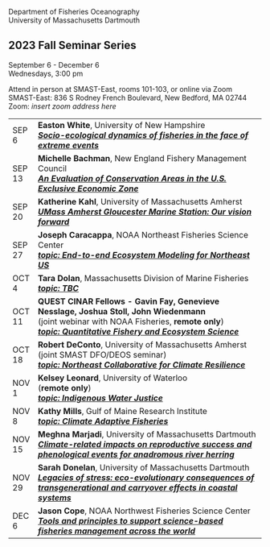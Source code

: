 Department of Fisheries Oceanography\
University of Massachusetts Dartmouth

## 2023 Fall Seminar Series

September 6 - December 6\
Wednesdays, 3:00 pm

Attend in person at SMAST-East, rooms 101-103, or online via Zoom\
SMAST-East: 836 S Rodney French Boulevard, New Bedford, MA 02744\
Zoom: *insert zoom address here*

+----------+-------------------------------------------------------------------------------------------------------------------------------------------------+
| SEP 6    | **Easton White**, University of New Hampshire\                                                                                                  |
|          | [***Socio-ecological dynamics of fisheries in the face of extreme events***](abstracts.html#white)                                              |
+----------+-------------------------------------------------------------------------------------------------------------------------------------------------+
| SEP 13   | **Michelle Bachman**, New England Fishery Management Council\                                                                                   |
|          | [***An Evaluation of Conservation Areas in the U.S. Exclusive Economic Zone***](abstracts.html#bachman)                                         |
+----------+-------------------------------------------------------------------------------------------------------------------------------------------------+
| SEP 20   | **Katherine Kahl**, University of Massachusetts Amherst\                                                                                        |
|          | [***UMass Amherst Gloucester Marine Station: Our vision forward***](abstracts.html#kahl)                                                        |
+----------+-------------------------------------------------------------------------------------------------------------------------------------------------+
| SEP 27   | **Joseph Caracappa**, NOAA Northeast Fisheries Science Center\                                                                                  |
|          | [***topic: End-to-end Ecosystem Modeling for Northeast US***](abstracts.html#caracappa)                                                         |
+----------+-------------------------------------------------------------------------------------------------------------------------------------------------+
| OCT 4    | **Tara Dolan**, Massachusetts Division of Marine Fisheries\                                                                                     |
|          | [***topic: TBC***](abstracts.html#dolan)                                                                                                        |
+----------+-------------------------------------------------------------------------------------------------------------------------------------------------+
| OCT 11   | **QUEST CINAR Fellows - Gavin Fay, Genevieve Nesslage, Joshua Stoll, John Wiedenmann**\                                                         |
|          | (joint webinar with NOAA Fisheries, **remote only**)\                                                                                           |
|          | [***topic: Quantitative Fishery and Ecosystem Science***](abstracts.html#quest)                                                                 |
+----------+-------------------------------------------------------------------------------------------------------------------------------------------------+
| OCT 18   | **Robert DeConto**, University of Massachusetts Amherst\                                                                                        |
|          | (joint SMAST DFO/DEOS seminar)\                                                                                                                 |
|          | [***topic: Northeast Collaborative for Climate Resilience***](abstracts.html#deconto)                                                           |
+----------+-------------------------------------------------------------------------------------------------------------------------------------------------+
| NOV 1    | **Kelsey Leonard**, University of Waterloo\                                                                                                     |
|          | (**remote only**)\                                                                                                                              |
|          | [***topic: Indigenous Water Justice***](abstracts.html#leonard)                                                                                 |
+----------+-------------------------------------------------------------------------------------------------------------------------------------------------+
| NOV 8    | **Kathy Mills**, Gulf of Maine Research Institute\                                                                                              |
|          | [***topic: Climate Adaptive Fisheries***](abstracts.html#mills)                                                                                 |
+----------+-------------------------------------------------------------------------------------------------------------------------------------------------+
| NOV 15   | **Meghna Marjadi**, University of Massachusetts Dartmouth\                                                                                      |
|          | [***Climate-related impacts on reproductive success and phenological events for anadromous river herring***](abstracts.html#marjadi)            |
+----------+-------------------------------------------------------------------------------------------------------------------------------------------------+
| NOV 29   | **Sarah Donelan**, University of Massachusetts Dartmouth\                                                                                       |
|          | [***Legacies of stress: eco-evolutionary consequences of transgenerational and carryover effects in coastal systems***](abstracts.html#donelan) |
+----------+-------------------------------------------------------------------------------------------------------------------------------------------------+
| DEC 6    | **Jason Cope**, NOAA Northwest Fisheries Science Center\                                                                                        |
|          | [***Tools and principles to support science-based fisheries management across the world***](abstracts.html#cope)                                |
+----------+-------------------------------------------------------------------------------------------------------------------------------------------------+
